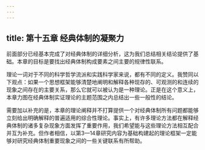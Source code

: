 ```yaml
---
---
---
```

title: 第十五章 经典体制的凝聚力
---



前面部分已经基本完成了对经典体制的详细分析，这为我们总结相关结论提供了基础。本章的目标是要找出经典体制构成要素之间主要的规律性联系。

理论一词对于不同的科学哲学流派和实践科学家来说，都有不同的定义。我赞同以下观点：如果一个思想框架能够清楚地阐明和解释各种现存的、可观测的和连续的现象之间存在的主要关系，那么它就可以被认为是一种理论。正是在这个意义上，本章力图在经典体制实证理论的主题范围之内总结出一些一般性的结论。

需要加以补充的是，本章的理论阐释并不打算提供一个对经典体制所有问题都能够立刻给出明确解释的普遍适用的综合性理论。事实上，有许多理论方法都在解释经典体制的诸多复杂现象方面发挥了重要作用，我们希望能与这些理论方法相互配合并互为补充。但作者相信，以第3—14章研究内容为基础构建起的理论框架一定能够对研究经典体制重要现象之间的一些关键联系有所帮助。